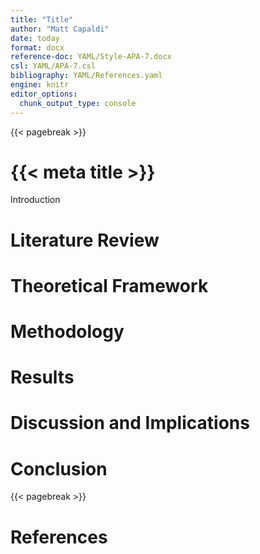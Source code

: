 ```yaml
---
title: "Title"
author: "Matt Capaldi"
date: today
format: docx
reference-doc: YAML/Style-APA-7.docx 
csl: YAML/APA-7.csl
bibliography: YAML/References.yaml
engine: knitr
editor_options: 
  chunk_output_type: console
---
```


{{< pagebreak >}}

# {{< meta title >}}

Introduction

# Literature Review

# Theoretical Framework

# Methodology

# Results

# Discussion and Implications

# Conclusion

{{< pagebreak >}}

# References
